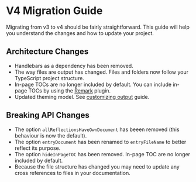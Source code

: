 
# V4 Migration Guide

Migrating from v3 to v4 should be fairly straightforward. This guide will help you understand the changes and how to update your project.

## Architecture Changes

- Handlebars as a dependency has been removed.
- The way files are output has changed. Files and folders now follow your TypeScript project structure.
- In-page TOCs are no longer included by default. You can include in-page TOCs by using the [Remark](/utilities/remark) plugin.
- Updated theming model. See [customizing output](/customizing) guide.

## Breaking API Changes

- The option `allReflectionsHaveOwnDocument` has beeen removed (this behaviour is now the default).
- The option `entryDocument` has been renamed to `entryFileName` to better reflect its purpose.
- The option `hideInPageTOC` has been removed. In-page TOC are no longer included by default.
- Because the file structure has changed you may need to update any cross references to files in your documentation.
